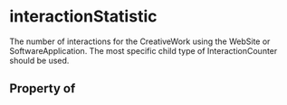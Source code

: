 # interactionStatistic

The number of interactions for the CreativeWork using the WebSite or SoftwareApplication. The most specific child type of InteractionCounter should be used.

## Property of



